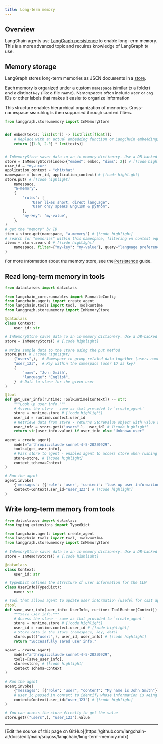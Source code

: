 ```yaml
---
title: Long-term memory
---
```



<AlphaCalloutPy />



## Overview

LangChain agents use [LangGraph persistence](/oss/python/langgraph/persistence#memory-store) to enable long-term memory. This is a more advanced topic and requires knowledge of LangGraph to use.


## Memory storage

LangGraph stores long-term memories as JSON documents in a [store](/oss/python/langgraph/persistence#memory-store).

Each memory is organized under a custom `namespace` (similar to a folder) and a distinct `key` (like a file name). Namespaces often include user or org IDs or other labels that makes it easier to organize information.

This structure enables hierarchical organization of memories. Cross-namespace searching is then supported through content filters.

```python
from langgraph.store.memory import InMemoryStore


def embed(texts: list[str]) -> list[list[float]]:
    # Replace with an actual embedding function or LangChain embeddings object
    return [[1.0, 2.0] * len(texts)]


# InMemoryStore saves data to an in-memory dictionary. Use a DB-backed store in production use.
store = InMemoryStore(index={"embed": embed, "dims": 2}) # [!code highlight]
user_id = "my-user"
application_context = "chitchat"
namespace = (user_id, application_context) # [!code highlight]
store.put( # [!code highlight]
    namespace,
    "a-memory",
    {
        "rules": [
            "User likes short, direct language",
            "User only speaks English & python",
        ],
        "my-key": "my-value",
    },
)
# get the "memory" by ID
item = store.get(namespace, "a-memory") # [!code highlight]
# search for "memories" within this namespace, filtering on content equivalence, sorted by vector similarity
items = store.search( # [!code highlight]
    namespace, filter={"my-key": "my-value"}, query="language preferences"
)
```




For more information about the memory store, see the [Persistence](/oss/python/langgraph/persistence#memory-store) guide.

## Read long-term memory in tools

```python A tool the agent can use to look up user information
from dataclasses import dataclass

from langchain_core.runnables import RunnableConfig
from langchain.agents import create_agent
from langchain.tools import tool, ToolRuntime
from langgraph.store.memory import InMemoryStore

@dataclass
class Context:
    user_id: str

# InMemoryStore saves data to an in-memory dictionary. Use a DB-backed store in production.
store = InMemoryStore() # [!code highlight]

# Write sample data to the store using the put method
store.put( # [!code highlight]
    ("users",),  # Namespace to group related data together (users namespace for user data)
    "user_123",  # Key within the namespace (user ID as key)
    {
        "name": "John Smith",
        "language": "English",
    }  # Data to store for the given user
)

@tool
def get_user_info(runtime: ToolRuntime[Context]) -> str:
    """Look up user info."""
    # Access the store - same as that provided to `create_agent`
    store = runtime.store # [!code highlight]
    user_id = runtime.context.user_id
    # Retrieve data from store - returns StoreValue object with value and metadata
    user_info = store.get(("users",), user_id) # [!code highlight]
    return str(user_info.value) if user_info else "Unknown user"

agent = create_agent(
    model="anthropic:claude-sonnet-4-5-20250929",
    tools=[get_user_info],
    # Pass store to agent - enables agent to access store when running tools
    store=store, # [!code highlight]
    context_schema=Context
)

# Run the agent
agent.invoke(
    {"messages": [{"role": "user", "content": "look up user information"}]},
    context=Context(user_id="user_123") # [!code highlight]
)
```





<a id="write-long-term"></a>
## Write long-term memory from tools

```python Example of a tool that updates user information
from dataclasses import dataclass
from typing_extensions import TypedDict

from langchain.agents import create_agent
from langchain.tools import tool, ToolRuntime
from langgraph.store.memory import InMemoryStore

# InMemoryStore saves data to an in-memory dictionary. Use a DB-backed store in production.
store = InMemoryStore() # [!code highlight]

@dataclass
class Context:
    user_id: str

# TypedDict defines the structure of user information for the LLM
class UserInfo(TypedDict):
    name: str

# Tool that allows agent to update user information (useful for chat applications)
@tool
def save_user_info(user_info: UserInfo, runtime: ToolRuntime[Context]) -> str:
    """Save user info."""
    # Access the store - same as that provided to `create_agent`
    store = runtime.store # [!code highlight]
    user_id = runtime.context.user_id # [!code highlight]
    # Store data in the store (namespace, key, data)
    store.put(("users",), user_id, user_info) # [!code highlight]
    return "Successfully saved user info."

agent = create_agent(
    model="anthropic:claude-sonnet-4-5-20250929",
    tools=[save_user_info],
    store=store, # [!code highlight]
    context_schema=Context
)

# Run the agent
agent.invoke(
    {"messages": [{"role": "user", "content": "My name is John Smith"}]},
    # user_id passed in context to identify whose information is being updated
    context=Context(user_id="user_123") # [!code highlight]
)

# You can access the store directly to get the value
store.get(("users",), "user_123").value
```

---

<Callout icon="pen-to-square" iconType="regular">
  [Edit the source of this page on GitHub](https://github.com/langchain-ai/docs/edit/main/src/oss/langchain/long-term-memory.mdx)
</Callout>
